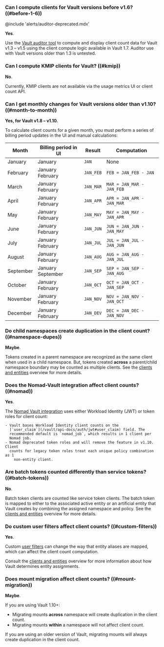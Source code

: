 ### Can I compute clients for Vault versions before v1.6? ((#before-1-6))

@include 'alerts/auditor-deprecated.mdx'

**Yes**.

Use the [Vault auditor tool](/vault/docs/concepts/client-count/client-usage#vault-auditor-tool)
to compute and display client count data for Vault v1.3 &ndash; v1.5 using the
client compute logic available in Vault 1.7. Auditor use with Vault versions
older than 1.3 is untested.

### Can I compute KMIP clients for Vault? ((#kmip))

**No**.

Currently, KMIP clients are not available via the usage metrics UI or client
count API.

### Can I get monthly changes for Vault versions older than v1.10? ((#month-to-month))

**Yes, for Vault v1.8 &ndash; v1.10.**

To calculate client counts for a given month, you must perform a series of
billing period updates in the UI and manual calculations:

Month     | Billing period in UI     | Result       | Computation
--------- | ------------------------ | ------------ | -----------
January   | January                  | `JAN`        | None
February  | January &nbsp; February  | `JAN_FEB`    | `FEB = JAN_FEB - JAN` 
March     | January &nbsp; February  | `JAN_MAR`    | `MAR = JAN_MAR - JAN_FEB` 
April     | January &nbsp; February  | `JAN_APR`    | `APR = JAN_APR - JAN_MAR` 
May       | January &nbsp; February  | `JAN_MAY`    | `MAY = JAN_MAY - JAN_APR` 
June      | January &nbsp; February  | `JAN_JUN`    | `JUN = JAN_JUN - JAN_MAY` 
July      | January &nbsp; February  | `JAN_JUL`    | `JUL = JAN_JUL - JAN_JUN` 
August    | January &nbsp; February  | `JAN_AUG`    | `AUG = JAN_AUG - JAN_JUL` 
September | January &nbsp; September | `JAN_SEP`    | `SEP = JAN_SEP - JAN_AUG` 
October   | January &nbsp; February  | `JAN_OCT`    | `OCT = JAN_OCT - JAN_SEP` 
November  | January &nbsp; February  | `JAN_NOV`    | `NOV = JAN_NOV - JAN_OCT` 
December  | January &nbsp; February  | `JAN_DEV`    | `DEC = JAN_DEC - JAN_NOV` 

### Do child namespaces create duplication in the client count? ((#namespace-dupes))

**Maybe**.

Tokens created in a parent namespace are recognized as the same client when used
in a child namespace. But, tokens created **across** a parent/child namespace
boundary may be counted as multiple clients. See the
[clients and entities](/vault/docs/concepts/client-count) overview for more
details.

### Does the Nomad-Vault integration affect client counts? ((#nomad))

**Yes**.

The [Nomad Vault integration](/nomad/docs/integrations/vault-integration)
uses either Workload Identity (JWT) or token roles for client count:

	- Vault bases Workload Identity client counts on the
	  [`user_claim`](/vault/api-docs/auth/jwt#user_claim) field. The
	  recommended default is `nomad_job`, which results in 1 client per
	  Nomad job.
	- Nomad deprecated token roles and will remove the feature in v1.10. Client
	  counts for legacy token roles treat each unique policy combination as 1
		non-entity client.

### Are batch tokens counted differently than service tokens? ((#batch-tokens))

**No**.

Batch token clients are counted like service token clients. The batch token is
mapped to either to the associated active entity or an artificial entity that
Vault creates by combining the assigned namespace and policy. See the
[clients and entities](/vault/docs/concepts/client-count) overview for more
details.

### Do custom user filters affect client counts? ((#custom-filters))

**Yes**.

Custom [user filters](/vault/api-docs/auth/ldap#userfilter) can change the way
that entity aliases are mapped, which can affect the client count computation.

Consult the [clients and entities](/vault/docs/concepts/client-count) overview
for more information about how Vault determines entity assignments.

### Does mount migration affect client counts? ((#mount-migration))

**Maybe**.

If you are using Vault 1.10+:

- Migrating mounts **across** namespace will create duplication in the client count.
- Migrating mounts **within** a namespace will not affect client count.

If you are using an older version of Vault, migrating mounts will always create 
duplication in the client count.
